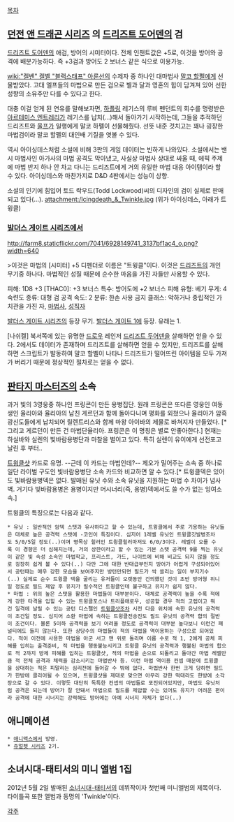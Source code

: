 [[목차]]
== [[던전 앤 드래곤 시리즈]] 의 [[드리즈트 도어덴]]의 검 ==
[[드리즈트 도어덴]]의 애검, 방어의 시미터이다.
전체 인챈트값은 +5로, 이것을 방어와 공격에 배분가능하다.
즉 +3검과 방어도 2 보너스 같은 식으로 이용가능.

[[wiki:"켈벤" 켈벨 "블랙스태프" 아룬선]]의 수제자 중 하나인 대마법사 [[말코 할펠]]에게 선물받았다. 고대 엘프들의 마법으로 만든 검으로 별과 달과 영혼의 힘이 담겨져 있어 선한 성향의 소유주만 다를 수 있다고 한다. 

대충 이걸 얻게 된 연유를 말해보자면, [[하플링]] 레기스의 루비 펜던트의 회수를 명령받은 [[아르테미스 엔트레리]]가 레기스를 납치(...)해서 돌아가기 시작하는데, 그들을 추적하던 드리즈트와 [[울프가]] 일행에게 말코 하펠이 선물해줬다. 선뜻 내준 것치고는 꽤나 굉장한 마법검이라 말코 할펠의 대인배 기질을 엿볼 수 있다. 

역시 아이싱데스처럼 소설에 비해 3판의 게임 데이터는 빈하게 나와있다. 소설에서는 밴시 마법사인 아가사의 마법 공격도 막아냈고, 사실상 마법사 상대로 싸울 때, 에픽 주제에 마법 반지 하나 안 차고 다니는 드리즈트에게 거의 유일한 마법 대응 아이템이라 할 수 있다. 아이싱데스와 마찬가지로  D&D 4판에서는 성능이 상향.  

소설의 인기에 힘입어 토드 락우드(Todd Lockwood)씨의 디자인의 검이 실제로 판매되고 있다(…).
attachment:/Icingdeath_&_Twinkle.jpg
(위가 아이싱데스, 아래가 트윙클)

=== [[발더스 게이트 시리즈]]에서 ===
http://farm8.staticflickr.com/7041/6928149741_3137bf1ac4_o.png?width=640

>이것은 마법의 [시미터] +5 디펜더로 이름은 "트윙클"이다. 이것은 [[드리즈트 두어덴|드리즈트]]의 개인 무기중 하나다. 마법적인 성질 때문에 순수한 마음을 가진 자들만 사용할 수 있다.

피해: 1D8 +3
[THAC0]: +3 보너스
특수: 방어도에 +2 보너스
피해 유형: 베기
무게: 4
숙련도 종류: 대형 검
공격 속도: 2
분류: 한손
사용 금지 클래스: 악하거나 중립적인 가치관을 가진 자, [[마법사]], [[성직자]]

[[발더스 게이트 시리즈]]의 등장 무기. [[발더스 게이트 1]]에 등장. 유래는 1.

[나쉬켈] 북서쪽에 있는 유명한 [[드로우]] 레인저 [[드리즈트 두어덴]]을 살해하면 얻을 수 있다.
2에서도 데이터가 존재하며 드리즈트를 살해하면 얻을 수 있지만, 드리즈트를 살해하면 스크립트가 발동하여 말코 할벨이 나타나 드리즈트가 떨어뜨린 아이템을 모두 가져가 버리기 때문에 정상적인 절차로는 얻을 수 없다.

== [[판타지 마스터즈]]의 소속 ==
과거 빛의 3영웅중 하나인 프링콘이 만든 용병집단. 원래 프링콘은 또다른 영웅인 여동생인 율리아와 율리아의 남친 게르던과 함께 돌아다니며 평화를 외쳤으나 율리아가 암흑광신도들에게 납치되어 릴렌트리스와 함께 마왕 아이바의 제물로 바쳐지자 만들었다. [* 그리고 게르던이 만든 건 마법단율리아. 프링콘은 이 명칭은 별로 안좋아한다.]
현재는 하실바와 실렌의 빛바람용병단과 마찰을 벌이고 있다. 특히 실렌이 유이에게 선전포고 날린 후 부터..

[[트윙클샷]] 카드로 유명. --근데 이 카드는 마법인데?-- 제오가 밀어주는 소속 중 하나로 일단 라이벌 구도인 빛바람용병단 소속 카드와 비교하면 알 수 있다.[*  트윙클덱은 있어도 빛바람용병덱은 없다. 발매된 유닛 수와 소속 유닛을 지원하는 마법 수 차이가 넘사벽. 거기다 빛바람용병은 용병이지만 머시너리(즉, 용병)덱에서도 쓸 수가 없는 잉여소속.]

트윙클의 특징으로는 다음과 같다.
 * 유닛 : 일반적인 암덱 스탯과 유사하다고 할 수 있는데, 트윙클에서 주로 기용하는 유닛들은 대체로 높은 공격력 스탯에 -코인이 특징이다. 심지어 1레벨 유닛인 트윙클깃발병조차도 5/0/5일 정도(..)이며 명목상 힐러인 트윙클힐러마저도 6/0/3이다. 레벨이 오를 수록 이 경향은 더 심해지는데, 거의 상한이라고 할 수 있는 기본 스탯 공격력 9를 찍는 유닛이 같은 빛 속성 소속인 마법학교, 프리스트, 가드, 나이트에 비해 비교도 되지 않을 정도로 굉장히 쉽게 볼 수 있다(..) 다만 그에 대한 반대급부인지 방어가 어렵게 구성되어있어서 공턴때는 매우 강한 모습을 보여주지만 방턴만되면 필드가 싹 쓸리는 일이 부지기수(..) 실제로 순수 트윙클 덱을 굴리는 유저들이 오랫동안 건의했던 것이 초반 방어형 위니일 정도로 필드 제압 후 유지가 필수적인 트윙클인데 불구하고 유지가 쉽지 않다.
 * 마법 : 위의 높은 스탯을 활용한 마법들이 대부분이다. 대체로 공격력이 높을 수록 적에게 강한 타격을 입힐 수 있는 트윙클포스나 트리플애로우, 성공할 경우 적의 고렙이고 뭐건 일격에 날릴 수 있는 공턴 디스펠인 [[트윙클샷]]조차 시전 다음 위치에 속한 유닛의 공격력이 조건일 정도. 심지어 소환 마법에 속하는 트윙클전송진도 필드 유닛의 공격력 합의 절반이 조건이다. 물론 5이하 공격력을 보기 어려울 정도로 공격력이 대부분 높다보니 이런건 패널티에도 들지 않는다. 또한 상당수의 마법들이 적의 마법을 역이용하는 구성으로 되어있다. 적이 이전에 사용한 마법을 아군 서고 맨 위로 돌리며 이름 수로 적 1, 2에게 공체 피해를 입히는 출격준비, 적 마법을 행동불능시키고 트윙클 유닛의 공격력과 행불된 마법의 합으로 적 2까지 방체 피해를 입히는 트윙클샷, 적의 마법을 손으로 되돌리고 돌아간 마법 레벨만큼 적 전체 공격과 체력을 감소시키는 마법반사 등. 이런 마법 역이용 컨셉 때문에 트윙클을 상대하는 적은 피말리는 심리전에 들어갈 수 밖에 없다. 마법반사 한번 크게 당하면 필드가 한방에 클리어될 수 있으며, 트윙클샷을 제대로 맞으면 아무리 강한 떡대라도 한방에 소각장으로 갈 수 있다. 이렇듯 대단히 독특한 컨셉의 마법들로 포진되어있지만, 마법도 유닛처럼 공격은 되는데 방어가 잘 안돼서 마법으로 필드를 제압할 수는 있어도 유지가 어려운 편이라 공격에 대한 시너지는 강력해도 방어에는 아예 시너지 자체가 없다(..)

== 애니메이션 ==
 * [[애니맥스]]에서 방영.
 * [[쥬얼펫 시리즈]] 2기.

== 소녀시대-태티서의 미니 앨범 1집 ==
2012년 5월 2일 발매된 [[소녀시대-태티서]]의 데뷔작이자 첫번째 미니앨범의 제목이다. 타이틀곡 또한 앨범과 동명의 'Twinkle'이다.

[[각주]]
